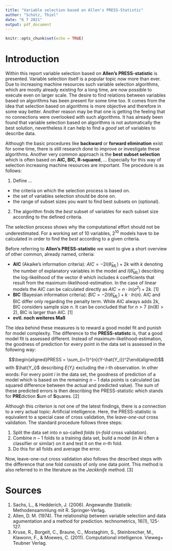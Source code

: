 ```yaml
---
title: "Variable selection based on Allen's PRESS-Statistic"
author: "Schütz, Thiel"
date: "6 7 2021"
output: pdf_document
---
```


```r
knitr::opts_chunk$set(echo = TRUE)
```

# Introduction

Within this report variable selection based on **Allen's PRESS-statistic** is presented. Variable selection itself is a popular topic now more than ever. Due to increasing machine resources such variable selection algorithms, which are mostly already existing for a long time, are now possible to execute even on larger scale. The desire to find relations between variables based on algorithms has been present for some time too. It comes from the idea that selection based on algorithms is more objective and therefore in some way better. Another reason may be that one is getting the feeling that no connections were overlooked with such algorithms. It has already been found that variable selection based on algorithms is not automatically the best solution, nevertheless it can help to find a *good* set of variables to describe data. 

Although the basic procedures like **backward** or **forward elimination** exist for some time, there is still research done to improve or investigate these algorithms. Another very common approach is the **best subset selection** which is often based on **AIC, BIC, R-squared**, ... Especially for this way of selection increasing machine resources are important. The procedure is as follows: 

1. Define ...
  + the criteria on which the selection process is based on.
  + the set of variables selection should be done on.
  + the range of subset sizes you want to find best subsets on (optional).
2. The algorithm finds the *best* subset of variables for each subset size according to the defined criteria. 
 
The selection process shows why the computational effort should not be underestimated. For a working set of $10$ variables, $2^{10}$ models have to be calculated in order to find the *best* according to a given criteria. 

Before referring to **Allen's PRESS-statistic** we want to give a short overview of other common, already named, criteria:

* **AIC** (Akaike's information criteria): $AIC = -2l(\hat{\theta}_{ML})+2k$ with $k$ denoting the number of explanatory variables in the model and $l(\hat{\theta}_{ML})$ describing the log-likelihood of the vector $\theta$ which includes $k$ coefficients that result from the maximum-likelihood-estimation. In the case of linear models the AIC can be calculated directly as $AIC = n\cdot ln(\sigma^2)+2k$. [1]
* **BIC** (Bayesian information criteria): $BIC = -2l(\hat{\theta}_{ML})+k\cdot ln(n)$. AIC and BIC differ only regarding the penalty term. While AIC always adds $2k$, BIC considers sample size $n$. It can be concluded that for $n>7$ ($ln(8)>2$), BIC is larger than AIC. [1]
* **evtl. noch weiteres Maß**

The idea behind these measures is to reward a good model fit and punish for model complexity. The difference to the **PRESS-statistc** is, that a good model fit is assessed different. Instead of maximum-likelihood-estimation, the goodness of prediction for every point in the data set is assessed in the following way: 

$$\begin{aligned}PRESS = \sum_{i=1}^{n}(Y-\hat{Y_i})^2\end{aligned}$$ with $\hat{Y_i}$ describing $E(Y_i)$ excluding the $i$-th observation. In other words: For every point $i$ in the data set, the goodness of prediction of a model which is based on the remaining $n-1$ data points is calculated (as squared difference between the actual and predicted value). The sum of these predicted errors is then describing the PRESS-statistic which stands for **PRE**diction **S**um of **S**quares. [2]

Although this criterion is not one of the latest findings, there is a connection to a very actual topic: Artificial intelligence. Here, the PRESS-statistic is equivalent to a special case of cross validation, the *leave-one-out* cross validation. The standard procedure follows three steps:

1. Split the data set into $n$ so-called *folds* (*n-fold* cross validation).
2. Combine $n-1$ folds to a training data set, build a model (in AI often a classifier or similar) on it and test it on the $n$-th fold.
3. Do this for all folds and average the error.

Now, leave-one-out cross validation also follows the described steps with the difference that one fold consists of only one data point. This method is also referred to in the literature as the *Jackknife* method. [3]



# Sources

1. Sachs, L., & Hedderich, J. (2006). Angewandte Statistik: Methodensammlung mit R. Springer-Verlag.
2. Allen, D. M. (1974). The relationship between variable selection and data agumentation and a method for prediction. technometrics, 16(1), 125-127.
3. Kruse, R., Borgelt, C., Braune, C., Mostaghim, S., Steinbrecher, M., Klawonn, F., & Moewes, C. (2011). Computational intelligence. Vieweg+ Teubner Verlag.

